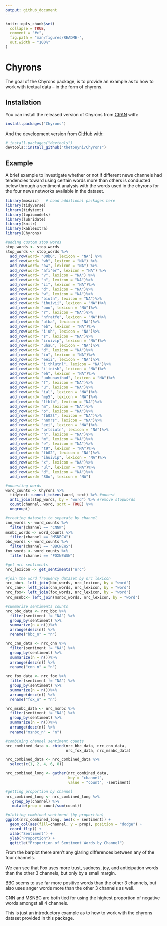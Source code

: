 ```yaml
---
output: github_document
---
```


<!-- README.md is generated from README.Rmd. Please edit that file -->

```r
knitr::opts_chunk$set(
  collapse = TRUE,
  comment = "#>",
  fig.path = "man/figures/README-",
  out.width = "100%"
)
```

# Chyrons

<!-- badges: start -->

<!-- badges: end -->

The goal of the Chyrons package, is to provide an example as to how to work with textual data -- in the form of chyrons.

## Installation

You can install the released version of Chyrons from [CRAN](https://CRAN.R-project.org) with:

``` r
install.packages("Chyrons")
```

And the development version from [GitHub](https://github.com/) with:

``` r
# install.packages("devtools")
devtools::install_github("thetonyni/Chyrons")
```
## Example

A brief example to investigate whether or not if different news channels had tendencies toward using certain words more than others is conducted below through a sentiment analysis with the words used in the chyrons for the four news networks available in the dataset.

```r
library(mosaic)   # Load additional packages here 
library(tidyverse)
library(tidytext)
library(topicmodels)
library(lubridate)
library(knitr)
library(kableExtra)
library(Chyrons)
```

```r
#adding custom stop words
stop_words <- stop_words
stop_words <- stop_words %>%
  add_row(word= "00b0", lexicon = "NA") %>%
  add_row(word= "wh", lexicon = "NA") %>%
  add_row(word= "ow", lexicon = "NA") %>%
  add_row(word= "afi'er", lexicon = "NA") %>%
  add_row(word= "v", lexicon = "NA") %>%
  add_row(word= "n", lexicon = "NA")%>%
  add_row(word= "ii", lexicon = "NA")%>%
  add_row(word= "d", lexicon = "NA")%>%
  add_row(word= "w", lexicon = "NA")%>%
  add_row(word= "biutn", lexicon = "NA")%>%
  add_row(word= "ihuivii", lexicon = "NA")%>%
  add_row(word= "ooo", lexicon = "NA")%>%
  add_row(word= "r", lexicon = "NA")%>%
  add_row(word= "nfratfe", lexicon = "NA")%>%
  add_row(word= "utba", lexicon = "NA")%>%
  add_row(word= "eb", lexicon = "NA")%>%
  add_row(word= "i'uh", lexicon = "NA")%>%
  add_row(word= "s", lexicon = "NA")%>%
  add_row(word= "iruivip", lexicon = "NA")%>%
  add_row(word= "uhau", lexicon = "NA")%>%
  add_row(word= "d", lexicon = "NA")%>%
  add_row(word= "iu", lexicon = "NA")%>%
  add_row(word= "eeii", lexicon = "NA")%>%
  add_row(word= "i'thlutnl", lexicon = "NA")%>%
  add_row(word= "i'inish", lexicon = "NA")%>%
  add_row(word= "eh", lexicon = "NA")%>%
  add_row(word= "uuhunavihud", lexicon = "NA")%>%
  add_row(word= "f", lexicon = "NA")%>%
  add_row(word= "u", lexicon = "NA")%>%
  add_row(word= "ial", lexicon = "NA")%>%
  add_row(word= "mp5", lexicon = "NA")%>%
  add_row(word= "ltblb", lexicon = "NA")%>%
  add_row(word= "m", lexicon = "NA")%>%
  add_row(word= "o", lexicon = "NA")%>%
  add_row(word= "fb02l", lexicon = "NA")%>%
  add_row(word= "nnmrs", lexicon = "NA")%>%
  add_row(word= "eei", lexicon = "NA")%>%
  add_row(word= "prtsiutn", lexicon = "NA")%>%
  add_row(word= "h", lexicon = "NA")%>%
  add_row(word= "m", lexicon = "NA")%>%
  add_row(word= "e", lexicon = "NA")%>%
  add_row(word= "t9", lexicon = "NA")%>%
  add_row(word= "fb02", lexicon = "NA")%>%
  add_row(word= "ihuivip", lexicon = "NA")%>%
  add_row(word= "x", lexicon = "NA")%>%
  add_row(word= "ul", lexicon = "NA")%>%
  add_row(word= "d", lexicon = "NA")%>%
  add_row(word= "80o", lexicon = "NA")
```

```r
#unnesting words
word_counts <- Chyrons %>%
  tidytext::unnest_tokens(word, text) %>% #unnest
  anti_join(stop_words, by = "word") %>% #remove stopwords
  count(channel, word, sort = TRUE) %>%
  ungroup()

#creating datasets to separate by channel
cnn_words <- word_counts %>%
  filter(channel == "CNNW")
msnbc_words <- word_counts %>%
  filter(channel == "MSNBCW")
bbc_words <- word_counts %>%
  filter(channel == "BBCNEWS")
fox_words <- word_counts %>%
  filter(channel == "FOXNEWSW")
```

```r
#get nrc sentiments
nrc_lexicon <- get_sentiments("nrc")

#join the word frequency dataset by nrc lexicon
nrc_bbc<- left_join(bbc_words, nrc_lexicon, by = "word")
nrc_cnn<- left_join(cnn_words, nrc_lexicon, by = "word")
nrc_fox<- left_join(fox_words, nrc_lexicon, by = "word")
nrc_msnbc<- left_join(msnbc_words, nrc_lexicon, by = "word")

#summarize sentiments counts
nrc_bbc_data <- nrc_bbc %>%
  filter(sentiment != "NA") %>%
  group_by(sentiment) %>%
  summarize(n = n())%>%
  arrange(desc(n)) %>%
  rename("bbc_n" = "n")

nrc_cnn_data <- nrc_cnn %>%
  filter(sentiment != "NA") %>%
  group_by(sentiment) %>%
  summarize(n = n())%>%
  arrange(desc(n)) %>%
  rename("cnn_n" = "n")

nrc_fox_data <- nrc_fox %>%
  filter(sentiment != "NA") %>%
  group_by(sentiment) %>%
  summarize(n = n())%>%
  arrange(desc(n)) %>%
  rename("fox_n" = "n")

nrc_msnbc_data <- nrc_msnbc %>%
  filter(sentiment != "NA") %>%
  group_by(sentiment) %>%
  summarize(n = n())%>%
  arrange(desc(n)) %>%
  rename("msnbc_n" = "n")
```

```r
#combining channel sentiment counts
nrc_combined_data <- cbind(nrc_bbc_data, nrc_cnn_data, 
                           nrc_fox_data, nrc_msnbc_data)

nrc_combined_data <- nrc_combined_data %>%
  select(c(1, 2, 4, 6, 8))

nrc_combined_long <- gather(nrc_combined_data, 
                            key = "channel", 
                            value = "count", -sentiment)
```

```r
#getting proportion by channel
nrc_combined_long <- nrc_combined_long %>% 
   group_by(channel) %>%
   mutate(prop = count/sum(count))

#plotting combined sentiment (by proportion)
ggplot(nrc_combined_long, aes(x = sentiment)) +
  geom_col(aes(fill=channel, y = prop), position = "dodge") +
  coord_flip() +
  xlab("Sentiment") +
  ylab("Proportion") +
  ggtitle("Proportion of Sentiment Words by Channel")
```

From the barplot there aren't any glaring differences between any of the four channels.

We can see that Fox uses more trust, sadness, joy, and anticipation words than the other 3 channels, but only by a small margin.

BBC seems to use far more positive words than the other 3 channels, but also uses anger words more than the other 3 channels as well.

CNN and MSNBC are both tied for using the highest proportion of negative words amongst all 4 channels.

This is just an introductory example as to how to work with the chyrons dataset provided in this package.

